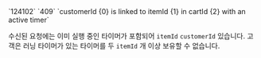 <tr>
<td>`124102`</td>
<td>`409`</td>
<td>`customerId {0} is linked to itemId {1} in cartId {2} with an active timer`</td>
<td>

수신된 요청에는 이미 실행 중인 타이머가 포함되어 `itemId` `customerId` 있습니다. 고객은 러닝 타이머가 있는 타이머를 두 `itemId` 개 이상 보유할 수 없습니다.

</td>
</tr>
